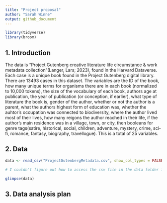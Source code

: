 ```yaml
---
title: "Project proposal"
author: "Sarah Winne"
output: github_document
---
```


```r
library(tidyverse)
library(broom)
```

## 1. Introduction


The data is "Project Gutenberg creative literature life circumstance & work metadata collection"(Langer, Lars; 2023), found in the Harvard Dataverse. 
Each case is a unique book found in the Project Gutenberg digital library. There are 13493 cases in this dataset. The variables are the ID of the book, how many unique terms for organisms there are in each book (normalized to 10,000 tokens), the size of the vocabulary of each book, authors age at publication, the year of publication (or conception, if earlier), what type of literature the book is, gender of the author, whether or not the author is a parent, what the authors highest form of education was, whether the auhtor's occupation was connected to biodiversity, where the author lived most of their lives, how many reigons the author reached in their life, if the author's main residence was in a village, town, or city, then booleans for genre tags(satire, historical, social, children, adventure, mystery, crime, sci-fi, romance, fantasy, biography, travellogue). This is a total of 25 variables.

## 2. Data

```r
data <- read_csv("ProjectGutenbergMetadata.csv", show_col_types = FALSE)

# I couldn't figure out how to access the csv file in the data folder from the proposal folder. I tried read_csv("data/ProjectGutenbergMetadata.csv"), but it said it didn't exist in the current working directory. So I just made another copy of the csv file within the proposal folder.
```

```r
glimpse(data)
```

## 3. Data analysis plan



